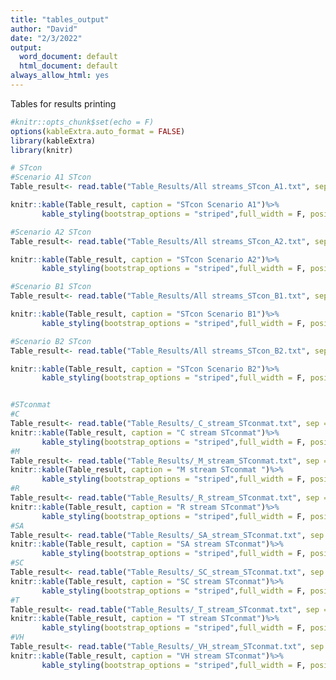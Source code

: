 ```yaml
---
title: "tables_output"
author: "David"
date: "2/3/2022"
output:
  word_document: default
  html_document: default
always_allow_html: yes
---
```


Tables for results printing 
```r
#knitr::opts_chunk$set(echo = F)
options(kableExtra.auto_format = FALSE)
library(kableExtra)
library(knitr)

# STcon
#Scenario A1 STcon 
Table_result<- read.table("Table_Results/All streams_STcon_A1.txt", sep = ",")

knitr::kable(Table_result, caption = "STcon Scenario A1")%>%
       kable_styling(bootstrap_options = "striped",full_width = F, position="left") 

#Scenario A2 STcon 
Table_result<- read.table("Table_Results/All streams_STcon_A2.txt", sep = ",")

knitr::kable(Table_result, caption = "STcon Scenario A2")%>%
       kable_styling(bootstrap_options = "striped",full_width = F, position="left") 

#Scenario B1 STcon 
Table_result<- read.table("Table_Results/All streams_STcon_B1.txt", sep = ",")

knitr::kable(Table_result, caption = "STcon Scenario B1")%>%
       kable_styling(bootstrap_options = "striped",full_width = F, position="left") 

#Scenario B2 STcon 
Table_result<- read.table("Table_Results/All streams_STcon_B2.txt", sep = ",")

knitr::kable(Table_result, caption = "STcon Scenario B2")%>%
       kable_styling(bootstrap_options = "striped",full_width = F, position="left") 


#STconmat
#C
Table_result<- read.table("Table_Results/_C_stream_STconmat.txt", sep = ",")
knitr::kable(Table_result, caption = "C stream STconmat")%>%
       kable_styling(bootstrap_options = "striped",full_width = F, position="left") 
#M
Table_result<- read.table("Table_Results/_M_stream_STconmat.txt", sep = ",")
knitr::kable(Table_result, caption = "M stream STconmat ")%>%
       kable_styling(bootstrap_options = "striped",full_width = F, position="left") 
#R
Table_result<- read.table("Table_Results/_R_stream_STconmat.txt", sep = ",")
knitr::kable(Table_result, caption = "R stream STconmat")%>%
       kable_styling(bootstrap_options = "striped",full_width = F, position="left") 
#SA
Table_result<- read.table("Table_Results/_SA_stream_STconmat.txt", sep = ",")
knitr::kable(Table_result, caption = "SA stream STconmat")%>%
       kable_styling(bootstrap_options = "striped",full_width = F, position="left")
#SC
Table_result<- read.table("Table_Results/_SC_stream_STconmat.txt", sep = ",")
knitr::kable(Table_result, caption = "SC stream STconmat")%>%
       kable_styling(bootstrap_options = "striped",full_width = F, position="left")
#T
Table_result<- read.table("Table_Results/_T_stream_STconmat.txt", sep = ",")
knitr::kable(Table_result, caption = "T stream STconmat")%>%
       kable_styling(bootstrap_options = "striped",full_width = F, position="left")
#VH
Table_result<- read.table("Table_Results/_VH_stream_STconmat.txt", sep = ",")
knitr::kable(Table_result, caption = "VH stream STconmat")%>%
       kable_styling(bootstrap_options = "striped",full_width = F, position="left")

```

